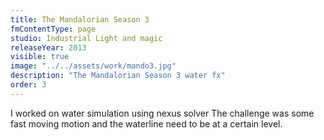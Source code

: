 ```yaml
---
title: The Mandalorian Season 3
fmContentType: page
studio: Industrial Light and magic
releaseYear: 2013
visible: true
image: "../../assets/work/mando3.jpg"
description: "The Mandalorian Season 3 water fx"
order: 3
---
```


I worked on water simulation using nexus solver
The challenge was some fast moving motion and the waterline need to be at a certain level.